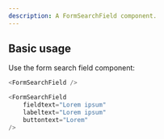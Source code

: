 ```yaml
---
description: A FormSearchField component.
---
```



## Basic usage

Use the form search field component:

```js
<FormSearchField />
```

```js live    
<FormSearchField
    fieldtext="Lorem ipsum"
    labeltext="Lorem ipsum"
    buttontext="Lorem"
/>
```
